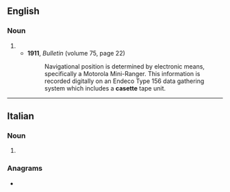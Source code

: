 ==English==

===Noun===
{{en-noun}}

# {{dated form of|cassette|lang=en}}
#* '''1911''', ''Bulletin'' (volume 75, page 22)
#*: Navigational position is determined by electronic means, specifically a Motorola Mini-Ranger. This information is recorded digitally on an Endeco Type 156 data gathering system which includes a '''casette''' tape unit.

----

==Italian==

===Noun===
{{head|it|noun plural form|g=f}}

# {{plural of|casetta|lang=it}}

===Anagrams===
* {{l|it|taceste}}